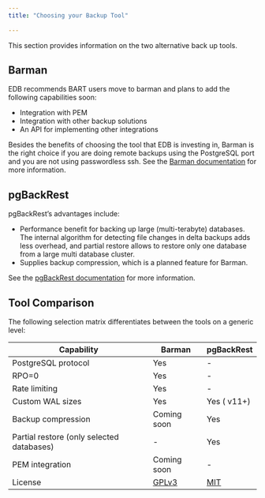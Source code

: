 ```yaml
---
title: "Choosing your Backup Tool"
 
---
```


This section provides information on the two alternative back up tools.

## Barman 

 EDB recommends BART users move to barman and plans to add the following capabilities soon:
- Integration with PEM
- Integration with other backup solutions
- An API for implementing other integrations

Besides the benefits of choosing the tool that EDB is investing in, Barman is the right choice if you are doing remote backups using the PostgreSQL port and you are not using passwordless ssh. See the [Barman documentation](https://www.enterprisedb.com/docs/supported-open-source/barman/) for more information.

## pgBackRest

pgBackRest’s advantages include:
- Performance benefit for backing up large (multi-terabyte) databases. The internal algorithm for detecting file changes in delta backups adds less overhead, and partial restore allows to restore only one database from a large multi database cluster. 
- Supplies backup compression, which is a planned feature for Barman.

See the [pgBackRest documentation](https://www.enterprisedb.com/docs/supported-open-source/pgbackrest/) for more information.

## Tool Comparison

The following selection matrix differentiates between the
tools on a generic level:

 | **Capability**                             | **Barman**                                                                       |   **pgBackRest** |
 | ------------------------------------------ | -------------------------------------------------------------------------------- | ---------------- |
 | PostgreSQL protocol                        | Yes                                                                              |   - |
 | RPO=0                                      | Yes                                                                              |   - |
 | Rate limiting                              | Yes                                                                              |   -|
 | Custom WAL sizes                           | Yes                                                                              |   Yes ( v11+) |
 | Backup compression                         | Coming soon                                                                          |        Yes |
 | Partial restore (only selected databases)  | -                                                                                |   Yes |
 | PEM integration                            | Coming soon                                                                          |       - |
 | License                                    | [GPLv3](https://github.com/EnterpriseDB/barman/blob/master/LICENSE)              |   [MIT](https://github.com/pgbackrest/pgbackrest/blob/master/LICENSE) |




